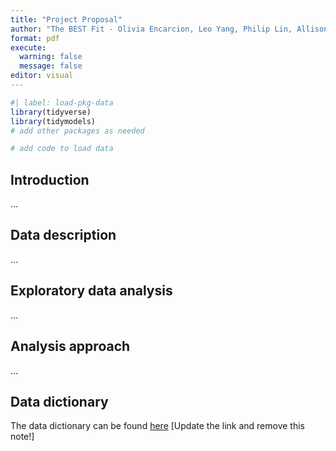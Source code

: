 ```yaml
---
title: "Project Proposal"
author: "The BEST Fit - Olivia Encarcion, Leo Yang, Philip Lin, Allison Yang"
format: pdf
execute: 
  warning: false
  message: false
editor: visual
---
```


```r
#| label: load-pkg-data
library(tidyverse)
library(tidymodels)
# add other packages as needed

# add code to load data
```

## Introduction

...

## Data description

...

## Exploratory data analysis

...

## Analysis approach

...

## Data dictionary

The data dictionary can be found [here](ADD%20LINK!!!) \[Update the link and remove this note!\]
